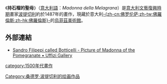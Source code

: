 {{Infobox Painting| image_file=Sandro Botticelli 060.jpg
| title=持石榴的聖母
| artist=[[桑德羅·波提切利|桑德羅·波提切利]]
| year=約1487年
| type=繪於油畫板上的[[蛋彩畫|蛋彩畫]]
| height_metric= 143.5
| width_metric=143.5
| city=[[佛羅倫斯|-{zh-cn:佛罗伦萨;zh-tw:佛羅倫斯;zh-hk:佛羅倫斯}-]]
| museum=[[烏菲茲美術館|烏菲茲美術館]]}}

《'''持石榴的聖母'''》（[[意大利語|意大利語]]：''Madonna della Melagrana''）是[[意大利|意大利]][[文藝復興時期|文藝復興時期]]畫家[[波提切利|波提切利]]約於1487年的畫作，現藏於意大利[[佛羅倫斯|-{zh-cn:佛罗伦萨;zh-tw:佛羅倫斯;zh-hk:佛羅倫斯}-]]的[[烏菲茲美術館|烏菲茲美術館]]。

==外部連結==
*[https://web.archive.org/web/20121114000859/http://www.virtualuffizi.com/uffizi1/Uffizi_Pictures.asp?Contatore=8 Sandro Filipepi called Botticelli - Picture of Madonna of the Pomegranate • Uffizi Gallery]

[[category:1500年代畫作|category:1500年代畫作]]
[[Category:桑德罗·波提切利的绘画作品|Category:桑德罗·波提切利的绘画作品]]